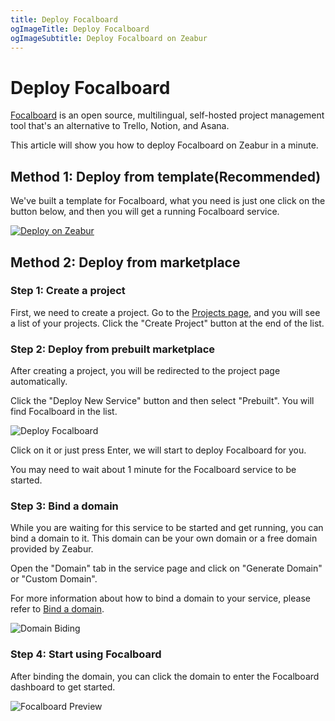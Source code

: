 ```yaml
---
title: Deploy Focalboard
ogImageTitle: Deploy Focalboard
ogImageSubtitle: Deploy Focalboard on Zeabur
---
```



<WorkingInProgress />

# Deploy Focalboard

[Focalboard](https://www.focalboard.com/) is an open source, multilingual, self-hosted project management tool that's an alternative to Trello, Notion, and Asana.

This article will show you how to deploy Focalboard on Zeabur in a minute.

## Method 1: Deploy from template(Recommended)

We've built a template for Focalboard, what you need is just one click on the button below, and then you will get a running Focalboard service.

[![Deploy on Zeabur](https://zeabur.com/button.svg)](https://zeabur.com/templates/SU7RTR)

## Method 2: Deploy from marketplace

### Step 1: Create a project

First, we need to create a project. Go to the [Projects page](https://dash.zeabur.com/projects), and you will see a list of your projects. 
Click the "Create Project" button at the end of the list.

### Step 2: Deploy from prebuilt marketplace

After creating a project, you will be redirected to the project page automatically.

Click the "Deploy New Service" button and then select "Prebuilt". You will find Focalboard in the list.

![Deploy Focalboard](/marketplace/focalboard/deploy.png)

Click on it or just press Enter, we will start to deploy Focalboard for you.

<Callout>
    You may need to wait about 1 minute for the Focalboard service to be started.
</Callout>

### Step 3: Bind a domain

While you are waiting for this service to be started and get running, you can bind a domain to it. 
This domain can be your own domain or a free domain provided by Zeabur.

Open the "Domain" tab in the service page and click on "Generate Domain" or "Custom Domain".

For more information about how to bind a domain to your service, please refer to [Bind a domain](../deploy/domain-binding.en-US.mdx).

![Domain Biding](/marketplace/focalboard/domain.png)

### Step 4: Start using Focalboard

After binding the domain, you can click the domain to enter the Focalboard dashboard to get started.

![Focalboard Preview](/marketplace/focalboard/focalboard.png)
